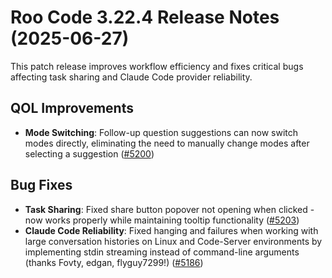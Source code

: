 # Roo Code 3.22.4 Release Notes (2025-06-27)

This patch release improves workflow efficiency and fixes critical bugs affecting task sharing and Claude Code provider reliability.

## QOL Improvements

* **Mode Switching**: Follow-up question suggestions can now switch modes directly, eliminating the need to manually change modes after selecting a suggestion ([#5200](https://github.com/RooCodeInc/Roo-Code/pull/5200))

## Bug Fixes

* **Task Sharing**: Fixed share button popover not opening when clicked - now works properly while maintaining tooltip functionality ([#5203](https://github.com/RooCodeInc/Roo-Code/pull/5203))
* **Claude Code Reliability**: Fixed hanging and failures when working with large conversation histories on Linux and Code-Server environments by implementing stdin streaming instead of command-line arguments (thanks Fovty, edgan, flyguy7299!) ([#5186](https://github.com/RooCodeInc/Roo-Code/pull/5186))
